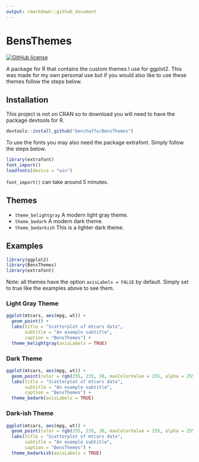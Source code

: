 ```yaml
---
output: rmarkdown::github_document
---
```


# BensThemes

[![GitHub license](https://img.shields.io/github/license/Naereen/StrapDown.js.svg)](https://github.com/Naereen/StrapDown.js/blob/master/LICENSE)

A package for R that contains the custom themes I use for ggplot2. This was made for my own personal use but if you would also like to use these themes follow the steps below.
 
## Installation
 
This project is not on CRAN so to download you will need to have the package devtools for R.
 
```R
devtools::install_github("benchaffe/BensThemes")
```
 
To use the fonts you may also need the package extrafont. Simply follow the steps below.
 
```R
library(extrafont)
font_import()
loadfonts(device = "win")
```

`font_import()` can take around 5 minutes.

## Themes

- ```theme_belightgray``` A modern light gray theme.
- ```theme_bedark``` A modern dark theme.
- ```theme_bedarkish``` This is a lighter dark theme.

## Examples


```r
library(ggplot2)
library(BensThemes)
library(extrafont)
```


Note: all themes have the option `axisLabels = FALSE` by default. Simply set to true like the examples above to see them.

### Light Gray Theme

```r
ggplot(mtcars, aes(mpg, wt)) +
  geom_point() +
  labs(title = "Scatterplot of mtcars data", 
       subtitle = "An example subtitle", 
       caption = "BensThemes") +
  theme_belightgray(axisLabels = TRUE)
```

### Dark Theme

```r
ggplot(mtcars, aes(mpg, wt)) +
  geom_point(color = rgb(255, 235, 30, maxColorValue = 255, alpha = 255)) +
  labs(title = "Scatterplot of mtcars data",
       subtitle = "An example subtitle",
       caption = "BensThemes") +
  theme_bedark(axisLabels = TRUE)
```

### Dark-ish Theme

```r
ggplot(mtcars, aes(mpg, wt)) +
  geom_point(color = rgb(255, 235, 30, maxColorValue = 255, alpha = 255)) +
  labs(title = "Scatterplot of mtcars data",
       subtitle = "An example subtitle",
       caption = "BensThemes") +
  theme_bedarkish(axisLabels = TRUE)
```
